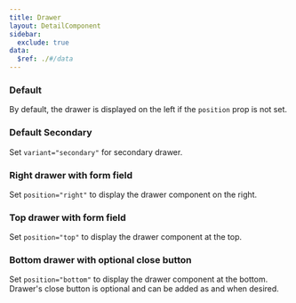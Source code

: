```yaml
---
title: Drawer
layout: DetailComponent
sidebar:
  exclude: true
data:
  $ref: ./#/data
---
```


<LivePreviewControls>
<LivePreview componentName="drawer" exampleName="Default" >

### Default

By default, the drawer is displayed on the left if the `position` prop is not set.

</LivePreview>

<LivePreview componentName="drawer" exampleName="DefaultSecondary" >

### Default Secondary

Set `variant="secondary"` for secondary drawer.

</LivePreview>

<LivePreview componentName="drawer" exampleName="RightWithFormField" >

### Right drawer with form field

Set `position="right"` to display the drawer component on the right.

</LivePreview>

<LivePreview componentName="drawer" exampleName="TopWithFormField" >

### Top drawer with form field

Set `position="top"` to display the drawer component at the top.

</LivePreview>

<LivePreview componentName="drawer" exampleName="BottomNoCloseButton" >

### Bottom drawer with optional close button

Set `position="bottom"` to display the drawer component at the bottom. Drawer's close button is optional and can be added as and when desired.

</LivePreview>
</LivePreviewControls>
